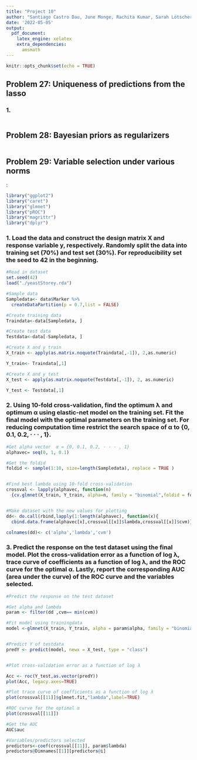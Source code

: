 ```yaml
---
title: "Project 10"
author: "Santiago Castro Dau, June Monge, Rachita Kumar, Sarah Lötscher"
date: '2022-05-05'
output: 
  pdf_document:
    latex_engine: xelatex
    extra_dependencies:
      amsmath
---
```


```r
knitr::opts_chunk$set(echo = TRUE)
```
## Problem 27: Uniqueness of predictions from the lasso 
###  1. 
```r

```

## Problem 28: Bayesian priors as regularizers 

```r

```

## Problem 29: Variable selection under various norms
:

```r
library("ggplot2")
library("caret")
library("glmnet")
library("pROC")
library("magrittr")
library("dplyr")

```


### 1. Load the data and construct the design matrix X and response variable y, respectively. Randomly split the data into training set (70%) and test set (30%). For reproducibility set the seed to 42 in the beginning.

```r
#Read in dataset
set.seed(42)
load("./yeastStorey.rda")
```

```r
#Sample data
Sampledata<- data$Marker %>%
  createDataPartition(p = 0.7,list = FALSE)

#Create training data
Traindata<-data[Sampledata, ]

#Create test data
Testdata<-data[-Sampledata, ]

```


```r
#Create X and y train
X_train <- apply(as.matrix.noquote(Traindata[,-1]), 2,as.numeric)

Y_train<- Traindata[,1]

#Create X and y test
X_test <- apply(as.matrix.noquote(Testdata[,-1]), 2, as.numeric)

Y_test <- Testdata[,1]

```



### 2. Using 10-fold cross-validation, find the optimum λ and optimum α using elastic-net model on the training set. Fit the final model with the optimal parameters on the training set. For reducing computation time restrict the search space of α to {0, 0.1, 0.2, · · · , 1}.

```r
#Get alpha vector  α = {0, 0.1, 0.2, · · · , 1}
alphavec= seq(0, 1, 0.1)

```

```r

#Get the foldid
foldid <- sample(1:10, size=length(Sampledata), replace = TRUE )


#Find best lambda using 10-fold cross-validation
crossval <- lapply(alphavec, function(n)
  {cv.glmnet(X_train, Y_train, alpha=n, family = "binomial",foldid = foldid, type.measure="mse")})


#Make dataset with the new values for plotting
dd<- do.call(rbind,lapply(1:length(alphavec), function(x){
  cbind.data.frame(alphavec[x],crossval[[x]]$lambda,crossval[[x]]$cvm)}))

colnames(dd)<- c('alpha','lambda','cvm')

```


### 3. Predict the response on the test dataset using the final model. Plot the cross-validation error as a function of log λ, trace curve of coefficients as a function of log λ, and the ROC curve for the optimal α. Lastly, report the corresponding AUC (area under the curve) of the ROC curve and the variables selected.


```r
#Predict the response on the test dataset

#Get alpha and lambda
param <- filter(dd ,cvm== min(cvm))

#Fit model using trainingdata
model <-glmnet(X_train, Y_train, alpha = param$alpha, family = "binomial" ,lambda = param$lambda)


#Predict Y of testdata
predY <- predict(model, newx = X_test, type = "class")



```


```r
#Plot cross-validation error as a function of log λ

Acc <- roc(Y_test,as.vector(predY))
plot(Acc, legacy.axes=TRUE)
```


```r
#Plot trace curve of coefficients as a function of log λ
plot(crossval[[11]]$glmnet.fit,"lambda",label=TRUE)
```


```r
#ROC curve for the optimal α
plot(crossval[[11]])
```


```r
#Get the AUC
AUC$auc
```

```r
#Variables/predictors selected
predictors<-coef(crossval[[11]], param$lambda)
predictors@Dimnames[[1]][predictors@i]

```

